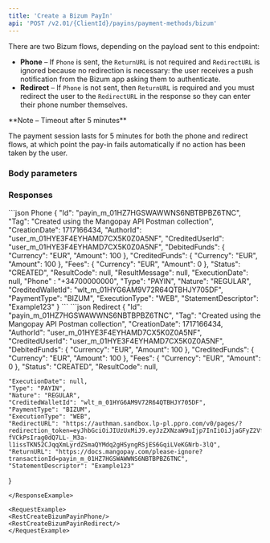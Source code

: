 ```yaml
---
title: 'Create a Bizum PayIn'  
api: 'POST /v2.01/{ClientId}/payins/payment-methods/bizum'  
---
```





There are two Bizum flows, depending on the payload sent to this endpoint: 
- **Phone** – If `Phone` is sent, the `ReturnURL` is not required and `RedirectURL` is ignored because no redirection is necessary: the user receives a push notification from the Bizum app asking them to authenticate.
- **Redirect** – If `Phone` is not sent, then `ReturnURL` is required and you must redirect the user to the `RedirectURL` in the response so they can enter their phone number themselves.

<Note>
**Note – Timeout after 5 minutes** 
  
The payment session lasts for 5 minutes for both the phone and redirect flows, at which point the pay-in fails automatically if no action has been taken by the user.  
</Note>

### Body parameters  

<Tag />  

<AuthorId />  

<DebitedFunds2 />  

<Fees1 />  

<CreditedWalletId />  

<StatementDescriptor />  

<ReturnURL6 />  

<Phone2 />  

<ProfilingAttemptReference />  

### Responses  

<Accordion title="200 - Created">  

<IdResponse />  

<TagResponse />  

<CreationDateResponse />  

<AuthorIdResponse />  

<DebitedFunds2Response />  

<CreditedFunds2Response />  

<Fees1Response />  

<Status2Response />  

<ResultCodeResponse />  

<ResultMessageResponse />  

<ExecutionDateResponse />  

<TypeResponse />  

<NatureResponse />  

<CreditedWalletIdResponse />  

<CreditedUserIdResponse />  

<PaymentType17Response />  

<ExecutionTypeResponse />  

<Phone2Response />

<ReturnURLResponse />  

<RedirectURLResponse />  

<StatementDescriptorResponse />

</Accordion>

<ResponseExample>  
```json Phone
{
    "Id": "payin_m_01HZ7HGSWAWWNS6NBTBPBZ6TNC",
    "Tag": "Created using the Mangopay API Postman collection",
    "CreationDate": 1717166434,
    "AuthorId": "user_m_01HYE3F4EYHAMD7CX5K0Z0A5NF",
    "CreditedUserId": "user_m_01HYE3F4EYHAMD7CX5K0Z0A5NF",
    "DebitedFunds": {
        "Currency": "EUR",
        "Amount": 100
    },
    "CreditedFunds": {
        "Currency": "EUR",
        "Amount": 100
    },
    "Fees": {
        "Currency": "EUR",
        "Amount": 0
    },
    "Status": "CREATED",
    "ResultCode": null,
    "ResultMessage": null,
    "ExecutionDate": null,
    "Phone" : "+34700000000",
    "Type": "PAYIN",
    "Nature": "REGULAR",
    "CreditedWalletId": "wlt_m_01HYG6AM9V72R64QTBHJY705DF",
    "PaymentType": "BIZUM",
    "ExecutionType": "WEB",
    "StatementDescriptor": "Example123"
}
```
```json Redirect
{
    "Id": "payin_m_01HZ7HGSWAWWNS6NBTBPBZ6TNC",
    "Tag": "Created using the Mangopay API Postman collection",
    "CreationDate": 1717166434,
    "AuthorId": "user_m_01HYE3F4EYHAMD7CX5K0Z0A5NF",
    "CreditedUserId": "user_m_01HYE3F4EYHAMD7CX5K0Z0A5NF",
    "DebitedFunds": {
        "Currency": "EUR",
        "Amount": 100
    },
    "CreditedFunds": {
        "Currency": "EUR",
        "Amount": 100
    },
    "Fees": {
        "Currency": "EUR",
        "Amount": 0
    },
    "Status": "CREATED",
    "ResultCode": null,

    "ExecutionDate": null,
    "Type": "PAYIN",
    "Nature": "REGULAR",
    "CreditedWalletId": "wlt_m_01HYG6AM9V72R64QTBHJY705DF",
    "PaymentType": "BIZUM",
    "ExecutionType": "WEB",
    "RedirectURL": "https://authman.sandbox.lp-pl.ppro.com/v0/pages/?redirection_token=eyJhbGciOiJIUzUxMiJ9.eyJzZXNzaW9uIjp7InIiOiJjaGFyZ2VfS0JYM1dsVksxUE9JTktGRTlaM2VvIn19.DKOyGX-fVCkPsIrag0dQ7LL-_M3a-l1issTKN52CJqqXmLyrdZSmaQYMdq2gHSyngRSjES6GqiLVeKGNrb-3lQ",
    "ReturnURL": "https://docs.mangopay.com/please-ignore?transactionId=payin_m_01HZ7HGSWAWWNS6NBTBPBZ6TNC",
    "StatementDescriptor": "Example123"
}
```
</ResponseExample>  

<RequestExample>  
<RestCreateBizumPayinPhone/>
<RestCreateBizumPayinRedirect/>
</RequestExample>